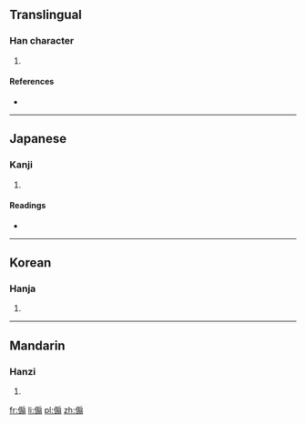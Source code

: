 ==Translingual==

===Han character===
{{Han char|rn=9|rad=人|as=10|sn=12|four=|canj=人竹尸一 (OHSM), 人戈尸一 (OISM)|ids=⿰[[亻]][[扇]]}}

# {{defn|Han|sort=人10}}

====References====
* {{Han ref|kx=0113.150|dkj=00961|dj=0241.050|hdz=10206.060|uh=5093|ud=20627}}

----

==Japanese==

===Kanji===
{{ja-kanji|grade=|rs=人10}}

# {{defn|lang=ja|sort=人10}}

====Readings====
* {{ja-readings|on=[[せん]] (sen)|kun=[[さかん]] (sakan)}}

----

==Korean==

===Hanja===
{{ko-hanja|hangeul=선|rv=seon|mr=sŏn}}

# {{defn|lang=ko|sort=人10}}

----

==Mandarin==

===Hanzi===
{{cmn-hanzi|pin=[[chéng]] ([[cheng2]]), [[shàn]] ([[shan4]])|wg=ch'eng<sup>2</sup>, shan<sup>4</sup>}}

# {{defn|lang=cmn|sort=人10}}

[[fr:傓]]
[[li:傓]]
[[pl:傓]]
[[zh:傓]]